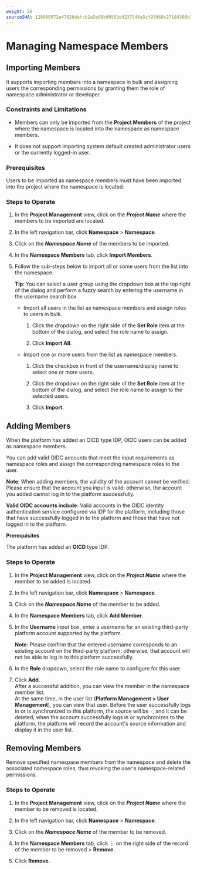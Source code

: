```yaml
---
weight: 50
sourceSHA: 128000972e47826dafcb2a5e00b90553d4237546a5cf93968c27184380b73062
---
```


# Managing Namespace Members

## Importing Members

It supports importing members into a namespace in bulk and assigning users the corresponding permissions by granting them the role of namespace administrator or developer.

### Constraints and Limitations

- Members can only be imported from the **Project Members** of the project where the namespace is located into the namespace as namespace members.

- It does not support importing system default created administrator users or the currently logged-in user.

### Prerequisites

Users to be imported as namespace members must have been imported into the project where the namespace is located.

### Steps to Operate

1. In the **Project Management** view, click on the ***Project Name*** where the members to be imported are located.

2. In the left navigation bar, click **Namespace** > **Namespace**.

3. Click on the ***Namespace Name*** of the members to be imported.

4. In the **Namespace Members** tab, click **Import Members**.

5. Follow the sub-steps below to import all or some users from the list into the namespace.

   **Tip**: You can select a user group using the dropdown box at the top right of the dialog and perform a fuzzy search by entering the username in the username search box.

   - Import all users in the list as namespace members and assign roles to users in bulk.

     1. Click the dropdown on the right side of the **Set Role** item at the bottom of the dialog, and select the role name to assign.

     2. Click **Import All**.

   - Import one or more users from the list as namespace members.

     1. Click the checkbox in front of the username/display name to select one or more users.

     2. Click the dropdown on the right side of the **Set Role** item at the bottom of the dialog, and select the role name to assign to the selected users.

     3. Click **Import**.

## Adding Members

When the platform has added an OICD type IDP, OIDC users can be added as namespace members.

You can add valid OIDC accounts that meet the input requirements as namespace roles and assign the corresponding namespace roles to the user.

**Note**: When adding members, the validity of the account cannot be verified. Please ensure that the account you input is valid; otherwise, the account you added cannot log in to the platform successfully.

**Valid OIDC accounts include**: Valid accounts in the OIDC identity authentication service configured via IDP for the platform, including those that have successfully logged in to the platform and those that have not logged in to the platform.

**Prerequisites**

The platform has added an **OICD** type IDP.

### Steps to Operate

1. In the **Project Management** view, click on the ***Project Name*** where the member to be added is located.

2. In the left navigation bar, click **Namespace** > **Namespace**.

3. Click on the ***Namespace Name*** of the member to be added.

4. In the **Namespace Members** tab, click **Add Member**.

5. In the **Username** input box, enter a username for an existing third-party platform account supported by the platform.

   **Note**: Please confirm that the entered username corresponds to an existing account on the third-party platform; otherwise, that account will not be able to log in to this platform successfully.

6. In the **Role** dropdown, select the role name to configure for this user.

7. Click **Add**.  
   After a successful addition, you can view the member in the namespace member list.  
   At the same time, in the user list (**Platform Management > User Management**), you can view that user. Before the user successfully logs in or is synchronized to this platform, the source will be `-`, and it can be deleted; when the account successfully logs in or synchronizes to the platform, the platform will record the account's source information and display it in the user list.

## Removing Members

Remove specified namespace members from the namespace and delete the associated namespace roles, thus revoking the user's namespace-related permissions.

### Steps to Operate

1. In the **Project Management** view, click on the ***Project Name*** where the member to be removed is located.

2. In the left navigation bar, click **Namespace** > **Namespace**.

3. Click on the ***Namespace Name*** of the member to be removed.

4. In the **Namespace Members** tab, click ⋮ on the right side of the record of the member to be removed > **Remove**.

5. Click **Remove**.

